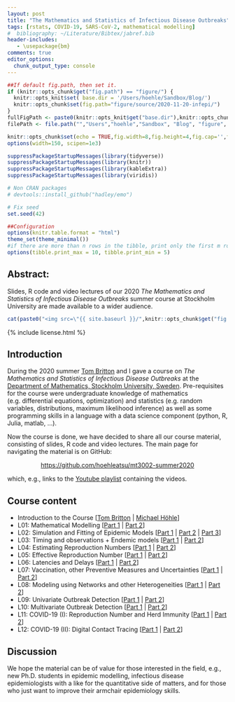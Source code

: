 ```yaml
---
layout: post
title: "The Mathematics and Statistics of Infectious Disease Outbreaks"
tags: [rstats, COVID-19, SARS-CoV-2, mathematical modelling]
#  bibliography: ~/Literature/Bibtex/jabref.bib
header-includes:
   - \usepackage{bm}
comments: true
editor_options:
  chunk_output_type: console
---
```


```r
##If default fig.path, then set it.
if (knitr::opts_chunk$get("fig.path") == "figure/") {
  knitr::opts_knit$set( base.dir = '/Users/hoehle/Sandbox/Blog/')
  knitr::opts_chunk$set(fig.path="figure/source/2020-11-20-infepi/")
}
fullFigPath <- paste0(knitr::opts_knit$get("base.dir"),knitr::opts_chunk$get("fig.path"))
filePath <- file.path("","Users","hoehle","Sandbox", "Blog", "figure", "source", "2020-11-20-infepi")

knitr::opts_chunk$set(echo = TRUE,fig.width=8,fig.height=4,fig.cap='',fig.align='center',echo=TRUE,dpi=72*2)#, global.par = TRUE)
options(width=150, scipen=1e3)

suppressPackageStartupMessages(library(tidyverse))
suppressPackageStartupMessages(library(knitr))
suppressPackageStartupMessages(library(kableExtra))
suppressPackageStartupMessages(library(viridis))

# Non CRAN packages
# devtools::install_github("hadley/emo")

# Fix seed
set.seed(42)

##Configuration
options(knitr.table.format = "html")
theme_set(theme_minimal())
#if there are more than n rows in the tibble, print only the first m rows.
options(tibble.print_max = 10, tibble.print_min = 5)
```

## Abstract:

Slides, R code and video lectures of our 2020 *The Mathematics and Statistics of Infectious Disease Outbreaks* summer course at Stockholm University are made available to a wider audience.

<p>
<center>
```r
cat(paste0("<img src=\"{{ site.baseurl }}/",knitr::opts_chunk$get("fig.path"),"youtube.png\" width=\"550\">\n"))
```
</center>

{% include license.html %}

## Introduction

During the 2020 summer  [Tom Britton](https://staff.math.su.se/tom.britton/) and I gave a course on *The Mathematics and Statistics of Infectious Disease Outbreaks* at the [Department of Mathematics, Stockholm University, Sweden](https://www.math.su.se). Pre-requisites for the course were undergraduate knowledge of mathematics (e.g. differential equations, optimization) and statistics (e.g. random variables, distributions, maximum likelihood inference) as well as some programming skills in a language with a data science component (python, R, Julia, matlab, ...).

Now the course is done, we have decided to share all our course material, consisting of slides, R code and video lectures. The main page for navigating the material is on GitHub:
<p>
<center>
[https://github.com/hoehleatsu/mt3002-summer2020](https://github.com/hoehleatsu/mt3002-summer2020)
</center>
<p>

which, e.g., links to the [Youtube playlist](https://www.youtube.com/playlist?list=PLl_ncesshp_C-URStf-LwhYCbFGE70_jq) containing the videos. 

## Course content

* Introduction to the Course [[Tom Britton](https://video.su.se/media/Introduction+to+the+Course+%28Tom+Britton%29/0_scrd1q6o/356471) | [Michael Höhle](https://video.su.se/media/t/0_rqwxd9zg)]
* L01: Mathematical Modelling [[Part 1](https://video.su.se/media/L01+-+Mathematical+Modelling+%281+2%29/0_g9pf4rnh/356471) | [Part 2](https://video.su.se/media/L01+-+Mathematical+Modelling+%282+2%29/0_qdurs7hj)]
* L02: Simulation and Fitting of Epidemic Models [[Part 1](https://video.su.se/media/L02+-+Simulation+and+Fitting+of+Epidemic+Models+%281+3%29/0_j0v2lslj) | [Part 2](https://video.su.se/media/L02+-+Simulation+and+Fitting+of+Epidemic+Models+%282+3%29/0_p4629rt7) | [Part 3](https://video.su.se/media/L02+-+Simulation+and+Fitting+of+Epidemic+Models+%283+3%29/0_3yjyzq0q)]
* L03: Timing and observations + Endemic models [[Part 1](https://video.su.se/media/L03+-+Timing+and+observations+%2B+Endemic+models+%281+2%29/0_10homfzz) | [Part 2](https://video.su.se/media/L03+-+Timing+and+observations+%2B+Endemic+models+%282+2%29/0_1p5i3vsj/356471)]
* L04: Estimating Reproduction Numbers [[Part 1](https://video.su.se/media/L04+-+Estimation+reproduction+numbers+%281+2%29/0_w12jeszk) | [Part 2](https://video.su.se/media/L04+-+Estimating+Reproduction+Numbers+%282+2%29/0_bopogny5)]
* L05: Effective Reproduction Number [[Part 1](https://video.su.se/media/L05+-+Effective+Reproduction+Number+%281+2%29/0_u3b1j7rk) | [Part 2](https://video.su.se/media/L05+-+Effective+Reproduction+Number+%282+2%29/0_38cwcho8)]
* L06: Latencies and Delays [[Part 1](https://video.su.se/media/+L06+-+Latencies+and+Delays+%281+2%29/0_vrzkcn4s) | [Part 2](https://video.su.se/media/L06+-+Latencies+and+Delays+%282+2%29/0_0xu0jgzy)]
* L07: Vaccination, other Preventive Measures and Uncertainties [[Part 1](https://video.su.se/media/L07+-+Vaccination%2C+other+preventive+measures+and+uncertainties+%281+2%29/0_9oson513/356471) | [Part 2](https://video.su.se/media/L07+-+Vaccination%2C+other+preventive+measures+and+uncertainties+%282+2%29/0_7rrq3ug7/356471)]
* L08: Modeling using Networks and other Heterogeneities [[Part 1](https://video.su.se/media/L08+-+Modeling+using+networks+and+other+heterogeneities+%281+2%29/0_y4jqv270/356471) | [Part 2](https://video.su.se/media/L08+-+Modeling+using+networks+and+other+heterogeneities+%282+2%29/0_0mweom9s/356471)]
* L09: Univariate Outbreak Detection [[Part 1](https://video.su.se/media/L09+-+Univariate+outbreak+detection+%281+2%29/0_imgomlwy/356471) | [Part 2](https://video.su.se/media/L09+-+Univariate+outbreak+detection+%282+2%29/0_ifu44eas/356471)]
* L10: Multivariate Outbreak Detection [[Part 1](https://video.su.se/media/L10+-+Multivariate+outbreak+detection+%281+2%29/0_uithqyum) | [Part 2](https://video.su.se/media/L10+-+Multivariate+outbreak+detection+%282+2%29/0_mmol88iy)]
* L11: COVID-19 (I): Reproduction Number and Herd Immunity [[Part 1](https://video.su.se/media/L11+-+COVID-19+%281+2%29/0_dk0ztmz6/356471) | [Part 2](https://video.su.se/media/L11+-+COVID-19+%282+2%29/0_j1xks7xm)]
* L12: COVID-19 (II): Digital Contact Tracing [[Part 1](https://video.su.se/media/L12+-+Digital+Contact+Tracing+%281+2%29/0_9chh75x5) | [Part 2](https://video.su.se/media/L12+-+Digital+Contact+Tracing+%282+2%29/0_pbdfeaov)]

## Discussion

We hope the material can be of value for those interested in the field, e.g., new Ph.D. students in epidemic modelling, infectious disease epidemiologists with a like for the quantitative side of matters, and for those who just want to improve their armchair epidemiology skills.
